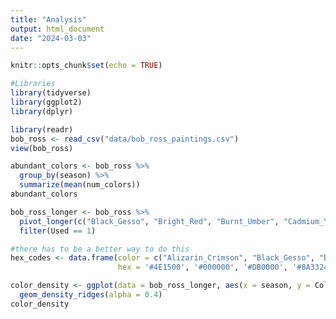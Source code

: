 ```yaml
---
title: "Analysis"
output: html_document
date: "2024-03-03"
---
```


```r
knitr::opts_chunk$set(echo = TRUE)
```

```r
#Libraries
library(tidyverse)
library(ggplot2)
library(dplyr)
```



```r
library(readr)
bob_ross <- read_csv("data/bob_ross_paintings.csv")
view(bob_ross)
```

```r
abundant_colors <- bob_ross %>%
  group_by(season) %>%
  summarize(mean(num_colors))
abundant_colors
```

```r
bob_ross_longer <- bob_ross %>%
  pivot_longer(c("Black_Gesso", "Bright_Red", "Burnt_Umber", "Cadmium_Yellow", "Dark_Sienna", "Indian_Red", "Indian_Yellow", "Liquid_Black", "Liquid_Clear", "Midnight_Black", "Phthalo_Blue", "Phthalo_Green", "Prussian_Blue", "Sap_Green", "Titanium_White", "Van_Dyke_Brown", "Yellow_Ochre", "Alizarin_Crimson"), names_to = "Color", values_to = "Used") %>%
  filter(Used == 1)

#there has to be a better way to do this 
hex_codes <- data.frame(color = c("Alizarin_Crimson", "Black_Gesso", "Bright_Red", "Burnt_Umber", "Cadmium_Yellow"), 
                        hex = '#4E1500', '#000000', '#DB0000', '#8A3324', '#FFEC00' )

color_density <- ggplot(data = bob_ross_longer, aes(x = season, y = Color, fill = Color)) +
  geom_density_ridges(alpha = 0.4)
color_density
```






